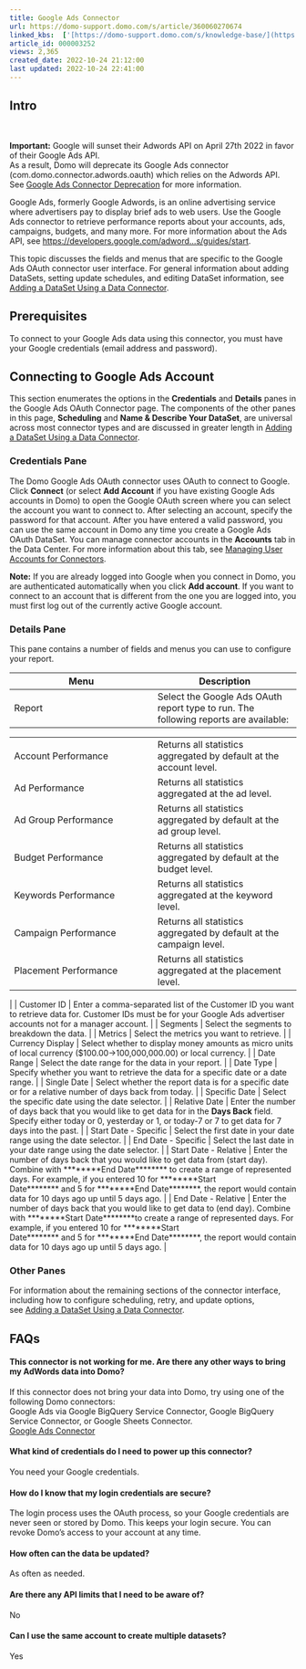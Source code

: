 ```yaml
---
title: Google Ads Connector
url: https://domo-support.domo.com/s/article/360060270674
linked_kbs:  ['[https://domo-support.domo.com/s/knowledge-base/](https://domo-support.domo.com/s/knowledge-base/)', '[https://domo-support.domo.com/s/](https://domo-support.domo.com/s/)', '[https://domo-support.domo.com/s/topic/0TO5w000000ZammGAC](https://domo-support.domo.com/s/topic/0TO5w000000ZammGAC)', '[https://domo-support.domo.com/s/topic/0TO5w000000ZanLGAS](https://domo-support.domo.com/s/topic/0TO5w000000ZanLGAS)', '[https://domo-support.domo.com/s/topic/0TO5w000000ZaoQGAS](https://domo-support.domo.com/s/topic/0TO5w000000ZaoQGAS)', '[https://domo-support.domo.com/s/article/5005702805271](https://domo-support.domo.com/s/article/5005702805271)', '[https://domo-support.domo.com/s/article/360042926274](https://domo-support.domo.com/s/article/360042926274)', '[https://domo-support.domo.com/s/article/360042926054](https://domo-support.domo.com/s/article/360042926054)', '[https://domo-support.domo.com/s/article/360042926814](https://domo-support.domo.com/s/article/360042926814)', '[https://domo-support.domo.com/s/article/360060270674](https://domo-support.domo.com/s/article/360060270674)', '[https://domo-support.domo.com/s/topic/0TO5w000000ZaoQGAS/api-connectors](https://domo-support.domo.com/s/topic/0TO5w000000ZaoQGAS/api-connectors)', '[https://domo-support.domo.com/s/article/360043429933](https://domo-support.domo.com/s/article/360043429933)', '[https://domo-support.domo.com/s/article/360043429953](https://domo-support.domo.com/s/article/360043429953)', '[https://domo-support.domo.com/s/article/360042925494](https://domo-support.domo.com/s/article/360042925494)', '[https://domo-support.domo.com/s/article/360043429913](https://domo-support.domo.com/s/article/360043429913)', '[https://domo-support.domo.com/s/article/4408174643607](https://domo-support.domo.com/s/article/4408174643607)', '[https://domo-support.domo.com/s/login/](https://domo-support.domo.com/s/login/)']
article_id: 000003252
views: 2,365
created_date: 2022-10-24 21:12:00
last updated: 2022-10-24 22:41:00
---
```




Intro
-----


 




 


**Important:** Google will sunset their Adwords API on April 27th 2022 in favor of their Google Ads API.  
As a result, Domo will deprecate its Google Ads connector (com.domo.connector.adwords.oauth) which relies on the Adwords API.  See [Google Ads Connector Deprecation](/s/article/5005702805271) for more information.  







Google Ads, formerly Google Adwords, is an online advertising service where advertisers pay to display brief ads to web users. Use the Google Ads connector to retrieve performance reports about your accounts, ads, campaigns, budgets, and many more. For more information about the Ads API, see [https://developers.google.com/adword...s/guides/start](https://developers.google.com/adwords/api/docs/guides/start "https://developers.google.com/adwords/api/docs/guides/start"). 


This topic discusses the fields and menus that are specific to the Google Ads OAuth connector user interface. For general information about adding DataSets, setting update schedules, and editing DataSet information, see [Adding a DataSet Using a Data Connector](/s/article/360042926274 "Adding a DataSet Using a Data Connector").


Prerequisites
-------------


To connect to your Google Ads data using this connector, you must have your Google credentials (email address and password). 


Connecting to Google Ads Account
--------------------------------


This section enumerates the options in the **Credentials** and **Details** panes in the Google Ads OAuth Connector page. The components of the other panes in this page, **Scheduling** and **Name & Describe Your DataSet**, are universal across most connector types and are discussed in greater length in [Adding a DataSet Using a Data Connector](/s/article/360042926274 "Adding a DataSet Using a Data Connector").


### Credentials Pane


The Domo Google Ads OAuth connector uses OAuth to connect to Google. Click **Connect** (or select **Add Account** if you have existing Google Ads accounts in Domo) to open the Google OAuth screen where you can select the account you want to connect to. After selecting an account, specify the password for that account. After you have entered a valid password, you can use the same account in Domo any time you create a Google Ads OAuth DataSet. You can manage connector accounts in the **Accounts** tab in the Data Center. For more information about this tab, see [Managing User Accounts for Connectors](/s/article/360042926054 "Managing User Accounts for Connectors").




 


**Note:** If you are already logged into Google when you connect in Domo, you are authenticated automatically when you click **Add account**. If you want to connect to an account that is different from the one you are logged into, you must first log out of the currently active Google account.



### Details Pane


This pane contains a number of fields and menus you can use to configure your report.




| Menu | Description |
| --- | --- |
| Report | Select the Google Ads OAuth report type to run. The following reports are available:

|  |  |
| --- | --- |
| Account Performance | Returns all statistics aggregated by default at the account level. |
| Ad Performance | Returns all statistics aggregated at the ad level. |
| Ad Group Performance | Returns all statistics aggregated by default at the ad group level. |
| Budget Performance | Returns all statistics aggregated by default at the budget level. |
| Keywords Performance | Returns all statistics aggregated at the keyword level. |
| Campaign Performance | Returns all statistics aggregated by default at the campaign level. |
| Placement Performance | Returns all statistics aggregated at the placement level. |

 |
| Customer ID | Enter a comma-separated list of the Customer ID you want to retrieve data for. Customer IDs must be for your Google Ads advertiser accounts not for a manager account. |
| Segments | Select the segments to breakdown the data. |
| Metrics | Select the metrics you want to retrieve. |
| Currency Display | Select whether to display money amounts as micro units of local currency ($100.00->100,000,000.00) or local currency. |
| Date Range | Select the date range for the data in your report. |
| Date Type | Specify whether you want to retrieve the data for a specific date or a date range. |
| Single Date | Select whether the report data is for a specific date or for a relative number of days back from today. |
| Specific Date | Select the specific date using the date selector. |
| Relative Date | Enter the number of days back that you would like to get data for in the **Days Back** field. Specify either today or 0, yesterday or 1, or today-7 or 7 to get data for 7 days into the past. |
| Start Date - Specific | Select the first date in your date range using the date selector. |
| End Date - Specific | Select the last date in your date range using the date selector. |
| Start Date - Relative | Enter the number of days back that you would like to get data from (start day). Combine with ********End Date******** to create a range of represented days.
For example, if you entered 10 for ********Start Date******** and 5 for ********End Date********, the report would contain data for 10 days ago up until 5 days ago. |
| End Date - Relative | Enter the number of days back that you would like to get data to (end day). Combine with ********Start Date********to create a range of represented days.
For example, if you entered 10 for ********Start Date******** and 5 for ********End Date********, the report would contain data for 10 days ago up until 5 days ago. |


### Other Panes


For information about the remaining sections of the connector interface, including how to configure scheduling, retry, and update options, see [Adding a DataSet Using a Data Connector](/s/article/360042926274).


FAQs
----


#### This connector is not working for me. Are there any other ways to bring my AdWords data into Domo?


If this connector does not bring your data into Domo, try using one of the following Domo connectors:  
Google Ads via Google BigQuery Service Connector, Google BigQuery Service Connector, or Google Sheets Connector.  
[Google Ads Connector](/s/article/360042926814)


#### What kind of credentials do I need to power up this connector?


You need your Google credentials.


#### How do I know that my login credentials are secure?


The login process uses the OAuth process, so your Google credentials are never seen or stored by Domo. This keeps your login secure. You can revoke Domo's access to your account at any time.


#### How often can the data be updated?


As often as needed.


#### Are there any API limits that I need to be aware of?


No


#### Can I use the same account to create multiple datasets?


Yes


